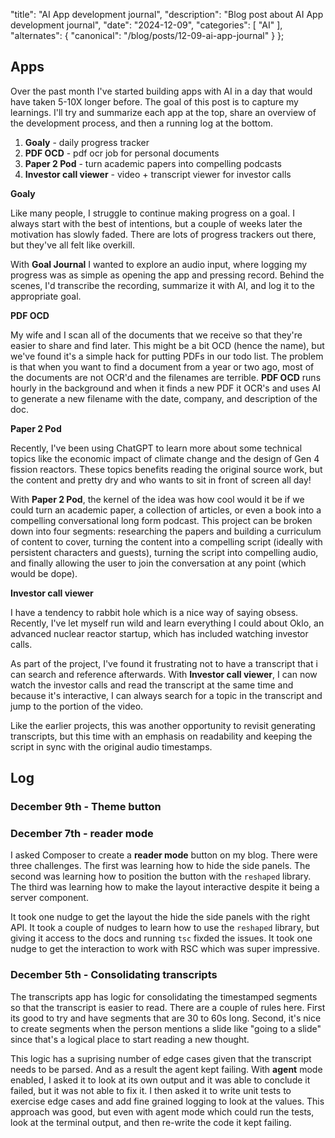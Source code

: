   "title": "AI App development journal",
  "description": "Blog post about AI App development journal",
  "date": "2024-12-09",
  "categories": [
    "AI"
  ],
  "alternates": {
    "canonical": "/blog/posts/12-09-ai-app-journal"
  }
};

## Apps

Over the past month I've started building apps with AI in a day that would have taken 5-10X longer before. The goal of this post is to capture my learnings. I'll try and summarize each app at the top, share an overview of the development process, and then a running log at the bottom.



1. **Goaly** - daily progress tracker
2. **PDF OCD** - pdf ocr job for personal documents
3. **Paper 2 Pod** - turn academic papers into compelling podcasts
4. **Investor call viewer** - video + transcript viewer for investor calls



**Goaly**

Like many people, I struggle to continue making progress on a goal. I always start with the best of intentions, but a couple of weeks later the motivation has slowly faded. There are lots of progress trackers out there, but they've all felt like overkill. 

With **Goal Journal** I wanted to explore an audio input, where logging my progress was as simple as opening the app and pressing record. Behind the scenes, I'd transcribe the recording, summarize it with AI, and log it to the appropriate goal.



**PDF OCD**

My wife and I scan all of the documents that we receive so that they're easier to share and find later. This might be a bit OCD (hence the name), but we've found it's a simple hack for putting PDFs in our todo list.  The problem is that when you want to find a document from a year or two ago, most of the documents are not OCR'd and the filenames are terrible. **PDF OCD** runs hourly in the background and when it finds a new PDF it OCR's and uses AI to generate a new filename with the date, company, and description of the doc.



**Paper 2 Pod**

Recently, I've been using ChatGPT to learn more about some technical topics like the economic impact of climate change and the design of Gen 4 fission reactors. These topics benefits reading the original source work, but the content and pretty dry and who wants to sit in front of screen all day! 

With **Paper 2 Pod**, the kernel of the idea was how cool would it be if we could turn an academic paper, a collection of articles, or even a book into a compelling conversational long form podcast. This project can be broken down into four segments: researching the papers and building a curriculum of content to cover, turning the content into a compelling script (ideally with persistent characters and guests), turning the script into compelling audio, and finally allowing the user to join the conversation at any point (which would be dope).



**Investor call viewer**

I have a tendency to rabbit hole which is a nice way of saying obsess. Recently, I've let myself run wild and learn everything I could about Oklo, an advanced nuclear reactor startup, which has included watching investor calls. 

As part of the project, I've found it frustrating not to have a transcript that i can search and reference afterwards. With **Investor call viewer**, I can now watch the investor calls and read the transcript at the same time and because it's interactive, I can always search for a topic in the transcript and jump to the portion of the video.

Like the earlier projects, this was another opportunity to revisit generating transcripts, but this time with an emphasis on readability and keeping the script in sync with the original audio timestamps. 





## Log



### December 9th - Theme button



### December 7th - reader mode

I asked Composer to create a **reader mode** button on my blog. There were three challenges. The first was learning how to hide the side panels. The second was learning how to position the button with the `reshaped` library. The third was learning how to make the layout interactive despite it being a server component. 

It took one nudge to get the layout the hide the side panels with the right API. It took a couple of nudges to learn how to use the `reshaped` library, but giving it access to the docs and running `tsc` fixded the issues. It took one nudge to get the interaction to work with RSC which was super impressive.





### December 5th - Consolidating transcripts

The transcripts app has logic for consolidating the timestamped segments so that the transcript is easier to read. There are a couple of rules here. First its good to try and have segments that are 30 to 60s long. Second, it's nice to create segments when the person mentions a slide like "going to a slide" since that's a logical place to start reading a new thought.

This logic has a suprising number of edge cases given that the transcript needs to be parsed. And as a result the agent kept failing. With **agent** mode enabled, I asked it to look at its own output and it was able to conclude it failed, but it was not able to fix it. I then asked it to write unit tests to exercise edge cases and add fine grained logging to look at the values. This approach was good, but even with agent mode which could run the tests, look at the terminal output, and then re-write the code it kept failing.